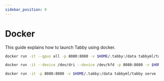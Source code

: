 ```yaml
---
sidebar_position: 0
---
```


# Docker

This guide explains how to launch Tabby using docker.





<Tabs>
  <TabItem value="cuda" label="CUDA (requires NVIDIA Container Toolkit)" default>

  ```bash title="run.sh"
  docker run -it --gpus all -p 8080:8080 -v $HOME/.tabby:/data tabbyml/tabby-cuda serve --model TabbyML/StarCoder-1B --device cuda
  ```

  </TabItem>
  <TabItem value="rocm" label="ROCm" default>

  ```bash title="run.sh"
  docker run -it --device /dev/dri --device /dev/kfd -p 8080:8080 -v $HOME/.tabby:/data tabbyml/tabby-rocm serve --model TabbyML/StarCoder-1B --device rocm
  ```

  </TabItem>
  <TabItem value="cpu" label="CPU" default>

  ```bash title="run.sh"
  docker run -it -p 8080:8080 -v $HOME/.tabby:/data tabbyml/tabby serve --model TabbyML/StarCoder-1B
  ```

  </TabItem>
</Tabs>
